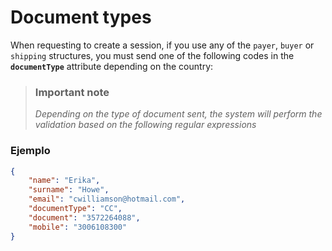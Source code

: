 
# Document types

When requesting to create a session, if you use any of the `payer`, `buyer` or `shipping` structures, you must send one of the following codes in the **`documentType`** attribute depending on the country:


> ### Important note
>
> *Depending on the type of document sent, the system will perform the validation based on the following regular expressions*


<DocumentsRules />

### Ejemplo

```json
{
    "name": "Erika",
    "surname": "Howe",
    "email": "cwilliamson@hotmail.com",
    "documentType": "CC",
    "document": "3572264088",
    "mobile": "3006108300"
}
```